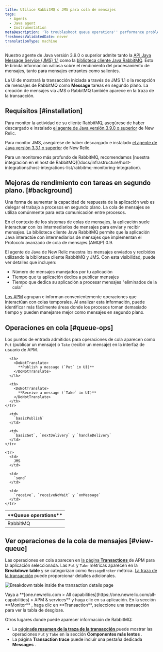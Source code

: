 ```yaml
---
title: Utilice RabbitMQ o JMS para cola de mensajes
tags:
  - Agents
  - Java agent
  - Instrumentation
metaDescription: 'To troubleshoot queue operations'' performance problems, use RabbitMQ with New Relic APM for Java applications.'
freshnessValidatedDate: never
translationType: machine
---
```



Nuestro agente de Java versión 3.9.0 o superior admite tanto la [API Java Message Service (JMS) 1.1](https://docs.oracle.com/javaee/7/api/javax/jms/package-summary.html#package.description) como la [biblioteca cliente Java RabbitMQ](https://www.rabbitmq.com/java-client.html). Esto le brinda información valiosa sobre el rendimiento del procesamiento de mensajes, tanto para mensajes entrantes como salientes.

La UI de <InlinePopover type="apm"/>mostrará la transacción iniciada a través de JMS 1.1 o la recepción de mensajes de RabbitMQ como <DoNotTranslate>**Message**</DoNotTranslate> tareas en segundo plano. La creación de mensajes vía JMS o RabbitMQ también aparece en la traza de la transacción.

## Requisitos [#installation]

Para monitor la actividad de su cliente RabbitMQ, asegúrese de haber descargado e instalado [el agente de Java versión 3.9.0 o superior](/docs/release-notes/agent-release-notes/java-release-notes) de New Relic.

Para monitor JMS, asegúrese de haber descargado e instalado [el agente de Java versión 3.3.1 o superior](/docs/release-notes/agent-release-notes/java-release-notes/java-agent-331) de New Relic.

<Callout variant="tip">
  Para un monitoreo más profundo de RabbitMQ, recomendamos [nuestra integración en el host de RabbitMQ](/docs/infrastructure/host-integrations/host-integrations-list/rabbitmq-monitoring-integration).
</Callout>

## Mejoras de rendimiento con tareas en segundo plano. [#background]

Una forma de aumentar la capacidad de respuesta de la aplicación web es delegar el trabajo a procesos en segundo plano. La cola de mensajes se utiliza comúnmente para esta comunicación entre procesos.

En el contexto de los sistemas de colas de mensajes, la aplicación suele interactuar con los intermediarios de mensajes para enviar y recibir mensajes. La biblioteca cliente Java RabbitMQ permite que la aplicación Java interactúe con intermediarios de mensajes que implementan el Protocolo avanzado de cola de mensajes (AMQP) 0.9.

El agente de Java de New Relic muestra los mensajes enviados y recibidos utilizando la biblioteca cliente RabbitMQ y JMS. Con esta visibilidad, puede ver detalles que incluyen:

* Número de mensajes manejados por tu aplicación
* Tiempo que tu aplicación dedica a publicar mensajes
* Tiempo que dedica su aplicación a procesar mensajes "eliminados de la cola"

[Los APM](#view-queue) agrupan e informan convenientemente operaciones que interactúan con colas temporales. Al analizar esta información, puede identificar más fácilmente áreas donde los procesos toman demasiado tiempo y pueden manejarse mejor como mensajes en segundo plano.

## Operaciones en cola [#queue-ops]

Los puntos de entrada admitidos para operaciones de cola aparecen como `Put` (publicar un mensaje) o `Take` (recibir un mensaje) en la interfaz de usuario de APM.

<table>
  <thead>
    <tr>
      <th width={150}>
        <DoNotTranslate>
          **Queue operations**
        </DoNotTranslate>
      </th>

      <th>
        <DoNotTranslate>
          **Publish a message (`Put` in UI)**
        </DoNotTranslate>
      </th>

      <th>
        <DoNotTranslate>
          **Receive a message (`Take` in UI)**
        </DoNotTranslate>
      </th>
    </tr>
  </thead>

  <tbody>
    <tr>
      <td>
        RabbitMQ
      </td>

      <td>
        `basicPublish`
      </td>

      <td>
        `basicGet`, `nextDelivery` y `handleDelivery`
      </td>
    </tr>

    <tr>
      <td>
        JMS
      </td>

      <td>
        `send`
      </td>

      <td>
        `receive`, `receiveNoWait` y `onMessage`
      </td>
    </tr>
  </tbody>
</table>

## Ver operaciones de la cola de mensajes [#view-queue]

Las operaciones en cola aparecen en [la página <DoNotTranslate>**Transactions**</DoNotTranslate> ](/docs/apm/applications-menu/monitoring/transactions-dashboard)de APM para la aplicación seleccionada. Las `Put` y `Take` métricas aparecen en la <DoNotTranslate>**Breakdown table**</DoNotTranslate> y se categorizan como `MessageBroker` métrica. [La traza de la transacción](/docs/apm/transactions/transaction-traces/transaction-traces) puede proporcionar detalles adicionales.

<img
  title="Breakdown table inside the transaction details page"
  alt="Breakdown table inside the transaction details page"
  src={apmBreakdownTable}
/>

<figcaption>
  Vaya a <DoNotTranslate>**[one.newrelic.com > All capabilities](https://one.newrelic.com/all-capabilities) > APM & services**</DoNotTranslate> y haga clic en su aplicación. En la sección <DoNotTranslate>**Monitor**</DoNotTranslate> , haga clic en <DoNotTranslate>**Transaction**</DoNotTranslate>, seleccione una transacción para ver la tabla de desglose.
</figcaption>

Otros lugares donde puede aparecer información de RabbitMQ:

* La [página**de resumen de la traza de la transacción** ](/docs/apm/transactions/transaction-traces/transaction-traces-trace-details-page)puede mostrar las operaciones `Put` y `Take` en la sección **Componentes más lentos** .
* La página **Transaction trace** puede incluir una pestaña dedicada **Messages** .